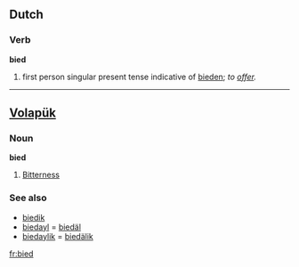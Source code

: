 ==Dutch==
===Verb===
'''bied'''
# first person singular present tense indicative of [[bieden]]; ''to [[offer]].''

----

==[[Volapük]]==
===Noun===
'''bied'''
# [[Bitterness]]

===See also===
*[[biedik]] 
*[[biedayl]] = [[biedäl]]
*[[biedaylik]] = [[biedälik]]
[[fr:bied]]